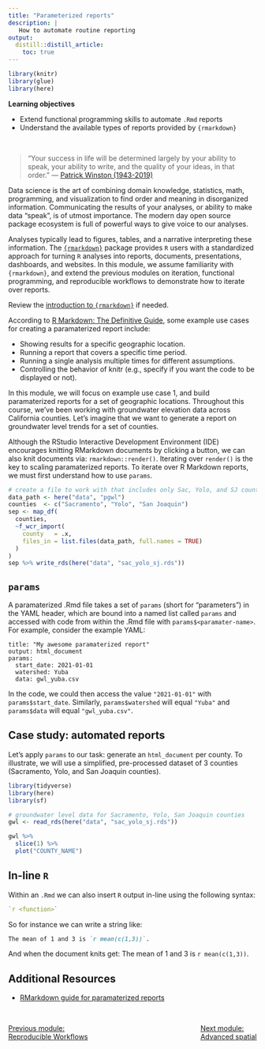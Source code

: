 ```yaml
---
title: "Parameterized reports"
description: | 
   How to automate routine reporting
output: 
  distill::distill_article:
    toc: true
---
```


```r

library(knitr)
library(glue)
library(here)

```

::: {.obj}
**Learning objectives**

-   Extend functional programming skills to automate `.Rmd` reports  
-   Understand the available types of reports provided by `{rmarkdown}`  
:::

<br>

> "Your success in life will be determined largely by your ability to speak, your ability to write, and the quality of your ideas, in that order." — [Patrick Winston (1943-2019)](https://www.youtube.com/watch?v=Unzc731iCUY&t=37s)

Data science is the art of combining domain knowledge, statistics, math, programming, and visualization to find order and meaning in disorganized information. Communicating the results of your analyses, or ability to make data "speak", is of utmost importance. The modern day open source package ecosystem is full of powerful ways to give voice to our analyses.

Analyses typically lead to figures, tables, and a narrative interpreting these information. The [`{rmarkdown}`](https://rmarkdown.rstudio.com/) package provides `R` users with a standardized approach for turning `R` analyses into reports, documents, presentations, dashboards, and websites. In this module, we assume familiarity with `{rmarkdown}`, and extend the previous modules on iteration, functional programming, and reproducible workflows to demonstrate how to iterate over reports.

<aside>
Review the [introduction to `{rmarkdown}`](../intro/m_intro_Rmarkdown.html) if needed.
</aside>

According to [R Markdown: The Definitive Guide](https://bookdown.org/yihui/rmarkdown/params-declare.html), some example use cases for creating a paramaterized report include:  

- Showing results for a specific geographic location.  
- Running a report that covers a specific time period.  
- Running a single analysis multiple times for different assumptions.  
- Controlling the behavior of knitr (e.g., specify if you want the code to be displayed or not).  

In this module, we will focus on example use case 1, and build paramaterized reports for a set of geographic locations. Throughout this course, we've been working with groundwater elevation data across California counties. Let's imagine that we want to generate a report on groundwater level trends for a set of counties.

Although the RStudio Interactive Development Environment (IDE) encourages knitting RMarkdown documents by clicking a button, we can also knit documents via: `rmarkdown::render()`. Iterating over `render()` is the key to scaling paramaterized reports. To iterate over R Markdown reports, we must first understand how to use `params`.  


```r
# create a file to work with that includes only Sac, Yolo, and SJ counties
data_path <- here("data", "pgwl")
counties  <- c("Sacramento", "Yolo", "San Joaquin")
sep <- map_df(
  counties,
  ~f_wcr_import(
    county   = .x,
    files_in = list.files(data_path, full.names = TRUE)
  )
)
sep %>% write_rds(here("data", "sac_yolo_sj.rds"))
```


## `params`

A paramaterized .Rmd file takes a set of `params` (short for "parameters") in the YAML header, which are bound into a named list called `params` and accessed with code from within the .Rmd file with `params$<paramater-name>`. For example, consider the example YAML:

```
title: "My awesome paramaterized report"
output: html_document
params:
  start_date: 2021-01-01
  watershed: Yuba
  data: gwl_yuba.csv
```

In the code, we could then access the value `"2021-01-01"` with `params$start_date`. Similarly, `params$watershed` will equal `"Yuba"` and `params$data` will equal `"gwl_yuba.csv"`.


## Case study: automated reports

Let's apply `params` to our task: generate an `html_document` per county. To illustrate, we will use a simplified, pre-processed dataset of 3 counties (Sacramento, Yolo, and San Joaquin counties).

```r
library(tidyverse)
library(here)
library(sf)

# groundwater level data for Sacramento, Yolo, San Joaquin counties
gwl <- read_rds(here("data", "sac_yolo_sj.rds"))

gwl %>% 
  slice(1) %>% 
  plot("COUNTY_NAME")

```














## In-line `R`

Within an `.Rmd` we can also insert `R` output in-line using the following syntax:

```r
`r <function>`
```

So for instance we can write a string like: 

```md
The mean of 1 and 3 is `r mean(c(1,3))`.
```

And when the document knits get: The mean of 1 and 3 is `r mean(c(1,3))`.




## Additional Resources

- [RMarkdown guide for paramaterized reports](https://bookdown.org/yihui/rmarkdown/parameterized-reports.html)  

<br>

<link rel="stylesheet" href="https://maxcdn.bootstrapcdn.com/bootstrap/4.0.0/css/bootstrap.min.css" integrity="sha384-Gn5384xqQ1aoWXA+058RXPxPg6fy4IWvTNh0E263XmFcJlSAwiGgFAW/dAiS6JXm" crossorigin="anonymous">

<a href="m_reproducible_workflows.html" class="btn btn-secondary" style="float: left">Previous module:<br>Reproducible Workflows</a> <a href="m_advanced_spatial.html" class="btn btn-secondary" style="float: right;">Next module:<br>Advanced spatial</a>

